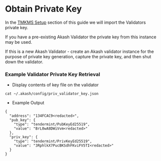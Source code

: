 # Obtain Private Key

In the [TMKMS Setup](broken-reference) section of this guide we will import the Validators private key.

If you have a pre-existing Akash Validator the private key from this instance may be used.

If this is a new Akash Validator - create an Akash validator instance for the purpose of private key generation, capture the private key, and then shut down the validator.

### Example Validator Private Key Retrieval

* Display contents of key file on the validator

```
cat ~/.akash/config/priv_validator_key.json
```

* Example Output

```
{
  "address": "134FCAC9<redacted>",
  "pub_key": {
    "type": "tendermint/PubKeyEd25519",
    "value": "BrL0wA8DWiVvm<redacted>"
  },
  "priv_key": {
    "type": "tendermint/PrivKeyEd25519",
    "value": "3RphlkX7PucBKSdhFKviFV5TI<redacted>"
  }
}
```
